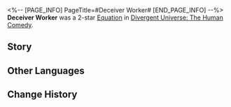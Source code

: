 <%-- [PAGE_INFO]
PageTitle=#Deceiver Worker#
[END_PAGE_INFO] --%>
{{Removed|Equation}}
{{Equation Infobox
|period   = The Human Comedy
|rarity   = 2
|path1    = Propagation*5
|path2    = Erudition*3
|effect   = Increases max {{Extra Effect|Spores|60000017}} by {{Color|h|3}}. After a character uses an attack that deals Ultimate DMG and if the attacked target's {{Extra Effect|Spore|60000017}} bursts, then additionally deals Ultimate DMG equal to {{Color|h|250%}} of the character's ATK to the target. Every {{Extra Effect|Spore|60000017}} burst by this attack increases this DMG multiplier by {{Color|h|30%}}.
|mentions = 
}}
'''Deceiver Worker''' was a 2-star [[Divergent Universe: The Human Comedy/Equations|Equation]] in [[Divergent Universe: The Human Comedy]].

==Story==
{{Description|The flames of war spread across the sky, combusting even the clouds. The insectoids, baring their teeth and claws, rush to their deaths and then fall limply. Meanwhile, you hide in a corner of the ruins, using colors to camouflage your body.<br /><br />Survival is a great deception. You forsake your primal form, coating your exoskeleton with ashes and mud and making your six legs gleam like bricks and tiles. The faces of prey on your fangs weep, and cries for help resonate amid the scent of blood.<br /><br />Your enemies melt in the pits, and your offspring are born with their bellies full. Yet, you are still not satisfied because the war has yet to end. You aim to diminish your size, even remove your exoskeleton. You need to morph into a weak appearance and imitate your enemies' mouths until they embrace you as a "friend," until the bountiful stores of food are open to you...}}
<!--
==Gameplay Notes==
* 
-->
==Other Languages==
{{Other Languages
|en   = Deceiver Worker
|zhs  = 惑世蠧役
|zht  = 惑世蠧役
|ja   = {{Rubi|世|よ}}を{{Rubi|惑|まど}}わす{{Rubi|虫卒|ちゅうそつ}}
|ko   = 혼세의 곤충 병사
|es   = Obrer{{MC|f=a|m=o}} confundemundos
|fr   = Porteur de tromperie
|ru   = Лжец катастрофы
|th   = แมลงลวงโลก
|vi   = Kẻ Dối Lừa Tai Ương
|de   = Drohne der Täuschung
|id   = Deceiver Worker
|pt   = Servo Enganador
}}

==Change History==
{{Change History|2.3}}